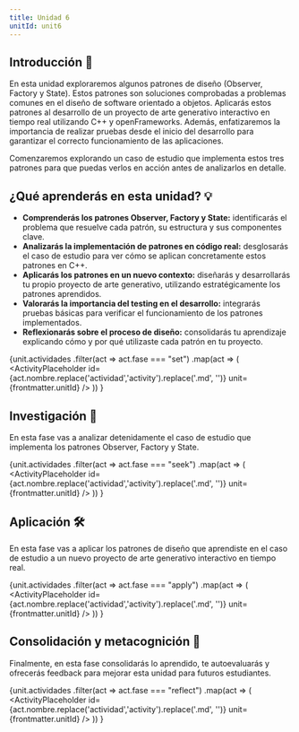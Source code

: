 ```yaml
---
title: Unidad 6
unitId: unit6
---
```




## Introducción 📜

En esta unidad exploraremos algunos patrones de diseño (Observer, Factory y State). 
Estos patrones son soluciones comprobadas a problemas comunes en el diseño de 
software orientado a objetos. Aplicarás estos patrones al desarrollo de un proyecto 
de arte generativo interactivo en tiempo real utilizando C++ y openFrameworks. 
Además, enfatizaremos la importancia de realizar pruebas desde el inicio del desarrollo
 para garantizar el correcto funcionamiento de las aplicaciones.

Comenzaremos explorando un caso de estudio que implementa estos tres patrones 
para que puedas verlos en acción antes de analizarlos en detalle.

## ¿Qué aprenderás en esta unidad? 💡

*   **Comprenderás los patrones Observer, Factory y State:** identificarás el problema que resuelve 
cada patrón, su estructura y sus componentes clave.
*   **Analizarás la implementación de patrones en código real:** desglosarás el caso de estudio 
para ver cómo se aplican concretamente estos patrones en C++.
*   **Aplicarás los patrones en un nuevo contexto:** diseñarás y desarrollarás tu propio proyecto 
de arte generativo, utilizando estratégicamente los patrones aprendidos.
*   **Valorarás la importancia del testing en el desarrollo:** integrarás pruebas básicas para 
verificar el funcionamiento de los patrones implementados.
*   **Reflexionarás sobre el proceso de diseño:** consolidarás tu aprendizaje explicando 
cómo y por qué utilizaste cada patrón en tu proyecto.


{unit.actividades
  .filter(act => act.fase === "set")
  .map(act => (
    <ActivityPlaceholder 
      id={act.nombre.replace('actividad','activity').replace('.md', '')} 
      unit={frontmatter.unitId} 
    />
  ))
}

## Investigación 🔎

En esta fase vas a analizar detenidamente el caso de estudio que implementa los patrones
Observer, Factory y State.

{unit.actividades
  .filter(act => act.fase === "seek")
  .map(act => (
    <ActivityPlaceholder 
      id={act.nombre.replace('actividad','activity').replace('.md', '')} 
      unit={frontmatter.unitId}
    />
  ))
}
 
## Aplicación 🛠 

En esta fase vas a aplicar los patrones de diseño que aprendiste en el caso de estudio 
a un nuevo proyecto de arte generativo interactivo en tiempo real.

{unit.actividades
  .filter(act => act.fase === "apply")
  .map(act => (
    <ActivityPlaceholder 
      id={act.nombre.replace('actividad','activity').replace('.md', '')} 
      unit={frontmatter.unitId} 
    />
  ))
}

## Consolidación y metacognición 🤔

Finalmente, en esta fase consolidarás lo aprendido, te autoevaluarás y ofrecerás 
feedback para mejorar esta unidad para futuros estudiantes.

{unit.actividades
  .filter(act => act.fase === "reflect")
  .map(act => (
    <ActivityPlaceholder 
      id={act.nombre.replace('actividad','activity').replace('.md', '')} 
      unit={frontmatter.unitId} 
    />
  ))
}
